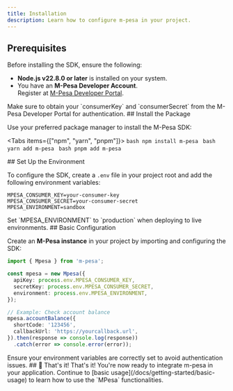```yaml
---
title: Installation
description: Learn how to configure m-pesa in your project.
---
```


<Steps>

<Step>

## Prerequisites

Before installing the SDK, ensure the following:

- **Node.js v22.8.0 or later** is installed on your system.
- You have an **M-Pesa Developer Account**.  
  Register at [M-Pesa Developer Portal](https://developer.safaricom.et).

<Callout type="info">
Make sure to obtain your `consumerKey` and `consumerSecret` from the M-Pesa Developer Portal for authentication.
</Callout>
</Step>

<Step>
## Install the Package

Use your preferred package manager to install the M-Pesa SDK:

<Tabs items={["npm", "yarn", "pnpm"]}>
  <Tab value="npm">
    ```bash
    npm install m-pesa
    ```
  </Tab>
  <Tab value="yarn">
    ```bash
    yarn add m-pesa
    ```
  </Tab>
  <Tab value="pnpm">
    ```bash
    pnpm add m-pesa
    ```
  </Tab>
</Tabs>
</Step>

<Step>
## Set Up the Environment

To configure the SDK, create a `.env` file in your project root and add the following environment variables:

```env title=.env
MPESA_CONSUMER_KEY=your-consumer-key
MPESA_CONSUMER_SECRET=your-consumer-secret
MPESA_ENVIRONMENT=sandbox
```

<Callout type="tip">
Set `MPESA_ENVIRONMENT` to `production` when deploying to live environments.
</Callout>
</Step>

<Step>
## Basic Configuration

Create an **M-Pesa instance** in your project by importing and configuring the SDK:

```typescript title=mpesa.ts
import { Mpesa } from 'm-pesa';

const mpesa = new Mpesa({
  apiKey: process.env.MPESA_CONSUMER_KEY,
  secretKey: process.env.MPESA_CONSUMER_SECRET,
  environment: process.env.MPESA_ENVIRONMENT,
});

// Example: Check account balance
mpesa.accountBalance({
  shortCode: '123456',
  callbackUrl: 'https://yourcallback.url',
}).then(response => console.log(response))
  .catch(error => console.error(error));
```

<Callout type="warning">
Ensure your environment variables are correctly set to avoid authentication issues.
</Callout>
</Step>

<Step>
## 🎉 That's it!
That's it! You're now ready to integrate m-pesa in your application. Continue to [basic usage](/docs/getting-started/basic-usage) to learn how to use the `MPesa` functionalities.
</Step>

</Steps>
